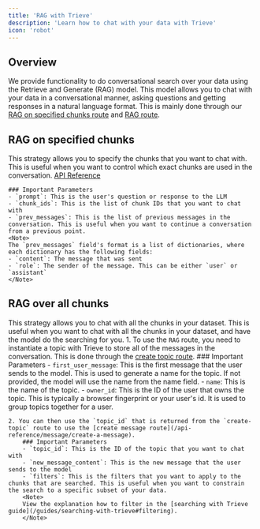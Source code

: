 ```yaml
---
title: 'RAG with Trieve'
description: 'Learn how to chat with your data with Trieve'
icon: 'robot'
---
```


## Overview
We provide functionality to do conversational search over your data using the Retrieve and Generate (RAG) model. This model allows you to chat with your data in a conversational manner, asking questions and getting responses in a natural language format. This is mainly done through our [RAG on specified chunks route](/api-reference/chunk/rag-on-specified-chunks) and [RAG route](/api-reference/message/create-a-message).


## RAG on specified chunks

This strategy allows you to specify the chunks that you want to chat with. This is useful when you want to control which exact chunks are used in the conversation. [API Reference](/api-reference/chunk/rag-on-specified-chunks)

    ### Important Parameters
    - `prompt`: This is the user's question or response to the LLM
    - `chunk_ids`: This is the list of chunk IDs that you want to chat with
    - `prev_messages`: This is the list of previous messages in the conversation. This is useful when you want to continue a conversation from a previous point.
    <Note>
    The `prev_messages` field's format is a list of dictionaries, where each dictionary has the following fields:
    - `content`: The message that was sent
    - `role`: The sender of the message. This can be either `user` or `assistant`
    </Note>

## RAG over all chunks

This strategy allows you to chat with all the chunks in your dataset. This is useful when you want to chat with all the chunks in your dataset, and have the model do the searching for you.
    1. To use the `RAG` route, you need to instantiate a topic with Trieve to store all of the messages in the conversation. This is done through the [create topic route](/api-reference/topic/create-topic).
        ### Important Parameters
        - `first_user_message`: This is the first message that the user sends to the model. This is used to generate a name for the topic. If not provided, the model will use the name from the name field.
        - `name`: This is the name of the topic. 
        - `owner_id`: This is the ID of the user that owns the topic. This is typically a browser fingerprint or your user's id. It is used to group topics together for a user.

    2. You can then use the `topic_id` that is returned from the `create-topic` route to use the [create message route](/api-reference/message/create-a-message).
        ### Important Parameters
        - `topic_id`: This is the ID of the topic that you want to chat with
        - `new_message_content`: This is the new message that the user sends to the model
        - `filters`: This is the filters that you want to apply to the chunks that are searched. This is useful when you want to constrain the search to a specific subset of your data.
        <Note>
        View the explanation how to filter in the [searching with Trieve guide](/guides/searching-with-trieve#filtering).
        </Note>
